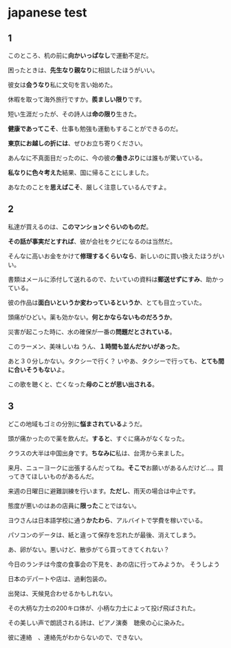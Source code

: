 # japanese test


## 1

このところ、机の前に<CSSEffect effect="hoverClear" >**向かいっぱなし**</CSSEffect>で運動不足だ。

困ったときは、<CSSEffect effect="hoverClear">**先生なり親なり**</CSSEffect>に相談したほうがいい。

彼女は<CSSEffect effect="hoverClear">**会うなり**</CSSEffect>私に文句を言い始めた。

休暇を取って海外旅行ですか。<CSSEffect effect="hoverClear">**羨ましい限り**</CSSEffect>です。

短い生涯だったが、その詩人は<CSSEffect effect="hoverClear">**命の限り**</CSSEffect>生きた。

<CSSEffect effect="hoverClear">**健康であってこそ**</CSSEffect>、仕事も勉強も運動もすることができるのだ。

<CSSEffect effect="hoverClear">**東京にお越しの折には**</CSSEffect>、ぜひお立ち寄りください。

あんなに不真面目だったのに、今の彼の<CSSEffect effect="hoverClear">**働きぶり**</CSSEffect>には誰もが驚いている。

<CSSEffect effect="hoverClear">**私なりに色々考えた**</CSSEffect>結果、国に帰ることにしました。

あなたのことを<CSSEffect effect="hoverClear">**思えばこそ**</CSSEffect>、厳しく注意しているんですよ。

## 2

私達が買えるのは、<CSSEffect effect="hoverClear">**このマンションぐらいのものだ**</CSSEffect>。

<CSSEffect effect="hoverClear">**その話が事実だとすれば**</CSSEffect>、彼が会社をクビになるのは当然だ。

そんなに高いお金をかけて<CSSEffect effect="hoverClear">**修理するくらいなら**</CSSEffect>、新しいのに買い換えたほうがいい。

書類はメールに添付して送れるので、たいていの資料は<CSSEffect effect="hoverClear">**郵送せずにすみ**</CSSEffect>、助かっている。

彼の作品は<CSSEffect effect="hoverClear">**面白いというか変わっているというか**</CSSEffect>、とても目立っていた。

頭痛がひどい。薬も効かない。<CSSEffect effect="hoverClear">**何とかならないものだろうか**</CSSEffect>。

災害が起こった時に、水の確保が一番の<CSSEffect effect="hoverClear">**問題だとされている**</CSSEffect>。

このラーメン、美味しいね
うん、<CSSEffect effect="hoverClear">**１時間も並んだかいがあった**</CSSEffect>。

あと３０分しかない。タクシーで行く？
いやあ、タクシーで行っても、<CSSEffect effect="hoverClear">**とても間に合いそうもない**</CSSEffect>よ。

この歌を聴くと、亡くなった<CSSEffect effect="hoverClear">**母のことが思い出される**</CSSEffect>。

## 3

どこの地域もゴミの分別に<CSSEffect effect="hoverClear">**悩まされている**</CSSEffect>ようだ。

頭が痛かったので薬を飲んだ。<CSSEffect effect="hoverClear">**すると**</CSSEffect>、すぐに痛みがなくなった。

クラスの大半は中国出身です。<CSSEffect effect="hoverClear">**ちなみに**</CSSEffect>私は、台湾から来ました。

来月、ニューヨークに出張するんだってね。<CSSEffect effect="hoverClear">**そこで**</CSSEffect>お願いがあるんだけど…。買ってきてほしいものがあるんだ。

来週の日曜日に避難訓練を行います。<CSSEffect effect="hoverClear">**ただし**</CSSEffect>、雨天の場合は中止です。

態度が悪いのはあの店員に<CSSEffect effect="hoverClear">**限った**</CSSEffect>ことではない。

ヨウさんは日本語学校に通う<CSSEffect effect="hoverClear">**かたわら**</CSSEffect>、アルバイトで学費を稼いでいる。

パソコンのデータは、紙と違って<CSSEffect effect="hoverClear"></CSSEffect>保存を忘れたが最後、消えてしまう。

あ、卵がない。悪いけど、散歩<CSSEffect effect="hoverClear"></CSSEffect>がてら買ってきてくれない？

今日のランチは今度の食事会の下見を<CSSEffect effect="hoverClear"></CSSEffect>、あの店に行ってみようか。
そうしよう

日本のデパートや店は、過剰包装の<CSSEffect effect="hoverClear"></CSSEffect>。

出発は、天候<CSSEffect effect="hoverClear"></CSSEffect>見合わせるかもしれない。

その大柄な力士の200キロ<CSSEffect effect="hoverClear"></CSSEffect>体が、小柄な力士によって投げ飛ばされた。

その美しい声で朗読される詩は、ピアノ演奏　聴衆の心に染みた。

彼に連絡　、連絡先がわからないので、できない。









